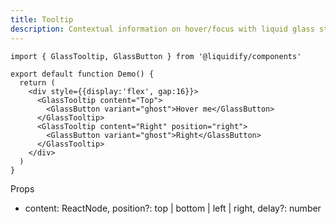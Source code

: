 ```yaml
---
title: Tooltip
description: Contextual information on hover/focus with liquid glass styling.
---
```


```tsx live
import { GlassTooltip, GlassButton } from '@liquidify/components'

export default function Demo() {
  return (
    <div style={{display:'flex', gap:16}}>
      <GlassTooltip content="Top">
        <GlassButton variant="ghost">Hover me</GlassButton>
      </GlassTooltip>
      <GlassTooltip content="Right" position="right">
        <GlassButton variant="ghost">Right</GlassButton>
      </GlassTooltip>
    </div>
  )
}
```

Props
- content: ReactNode, position?: top | bottom | left | right, delay?: number

